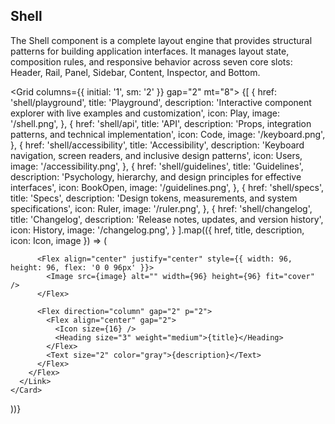 
<Section size="1">

# Shell

The Shell component is a complete layout engine that provides structural patterns for building application interfaces. It manages layout state, composition rules, and responsive behavior across seven core slots: Header, Rail, Panel, Sidebar, Content, Inspector, and Bottom.

<Grid columns={{ initial: '1', sm: '2' }} gap="2" mt="8">
  {[
    {
      href: 'shell/playground',
      title: 'Playground',
      description: 'Interactive component explorer with live examples and customization',
      icon: Play,
      image: '/shell.png',
    },
    {
      href: 'shell/api',
      title: 'API',
      description: 'Props, integration patterns, and technical implementation',
      icon: Code,
      image: '/keyboard.png',
    },
    {
      href: 'shell/accessibility',
      title: 'Accessibility',
      description: 'Keyboard navigation, screen readers, and inclusive design patterns',
      icon: Users,
      image: '/accessibility.png',
    },
    {
      href: 'shell/guidelines',
      title: 'Guidelines',
      description: 'Psychology, hierarchy, and design principles for effective interfaces',
      icon: BookOpen,
      image: '/guidelines.png',
    },
    {
      href: 'shell/specs',
      title: 'Specs',
      description: 'Design tokens, measurements, and system specifications',
      icon: Ruler,
      image: '/ruler.png',
    },
    {
      href: 'shell/changelog',
      title: 'Changelog',
      description: 'Release notes, updates, and version history',
      icon: History,
      image: '/changelog.png',
    }
  ].map(({ href, title, description, icon: Icon, image }) => (
    <Card asChild key={href} size="2" variant="soft">
      <Link href={href}>
        <Flex direction="row" align="center" gap="4">
        
          <Flex align="center" justify="center" style={{ width: 96, height: 96, flex: '0 0 96px' }}>
            <Image src={image} alt="" width={96} height={96} fit="cover" />
          </Flex>
        
          <Flex direction="column" gap="2" p="2">
            <Flex align="center" gap="2">
              <Icon size={16} />
              <Heading size="3" weight="medium">{title}</Heading>
            </Flex>
            <Text size="2" color="gray">{description}</Text>
          </Flex>
        </Flex>
      </Link>
    </Card>

))}

</Grid>

</Section>
